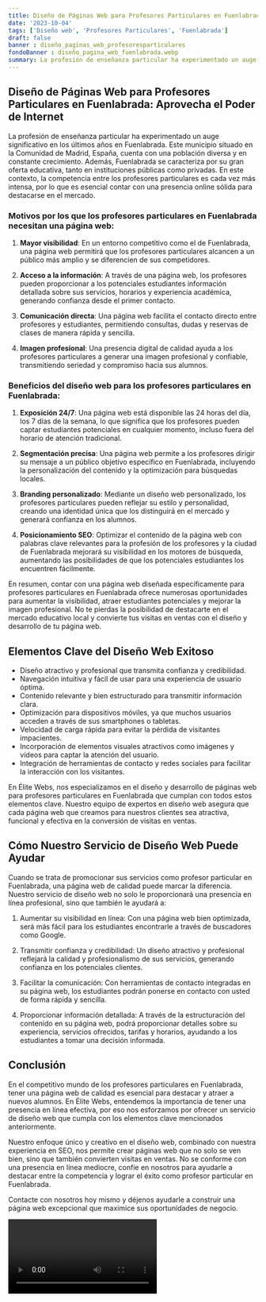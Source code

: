 ```yaml
---
title: Diseño de Páginas Web para Profesores Particulares en Fuenlabrada
date: '2023-10-04'
tags: ['Diseño web', 'Profesores Particulares', 'Fuenlabrada']
draft: false
banner : diseño_paginas_web_profesoresparticulares
fondoBanner : diseño_pagina_web_fuenlabrada.webp
summary: La profesión de enseñanza particular ha experimentado un auge significativo en los últimos años en Fuenlabrada. Este municipio situado en la Comunidad de Madrid, España, cuenta con una población diversa y en constante crecimiento. Además, Fuenlabrada se caracteriza por su gran oferta educativa, tanto en instituciones públicas como privadas. En este contexto, la competencia entre los profesores particulares es cada vez más intensa, por lo que es esencial contar con una presencia online sólida para destacarse en el mercado.
---
```


## Diseño de Páginas Web para Profesores Particulares en Fuenlabrada: Aprovecha el Poder de Internet

La profesión de enseñanza particular ha experimentado un auge significativo en los últimos años en Fuenlabrada. Este municipio situado en la Comunidad de Madrid, España, cuenta con una población diversa y en constante crecimiento. Además, Fuenlabrada se caracteriza por su gran oferta educativa, tanto en instituciones públicas como privadas. En este contexto, la competencia entre los profesores particulares es cada vez más intensa, por lo que es esencial contar con una presencia online sólida para destacarse en el mercado.

### Motivos por los que los profesores particulares en Fuenlabrada necesitan una página web:

1. **Mayor visibilidad**: En un entorno competitivo como el de Fuenlabrada, una página web permitirá que los profesores particulares alcancen a un público más amplio y se diferencien de sus competidores.

2. **Acceso a la información**: A través de una página web, los profesores pueden proporcionar a los potenciales estudiantes información detallada sobre sus servicios, horarios y experiencia académica, generando confianza desde el primer contacto.

3. **Comunicación directa**: Una página web facilita el contacto directo entre profesores y estudiantes, permitiendo consultas, dudas y reservas de clases de manera rápida y sencilla.

4. **Imagen profesional**: Una presencia digital de calidad ayuda a los profesores particulares a generar una imagen profesional y confiable, transmitiendo seriedad y compromiso hacia sus alumnos.

### Beneficios del diseño web para los profesores particulares en Fuenlabrada:

1. **Exposición 24/7**: Una página web está disponible las 24 horas del día, los 7 días de la semana, lo que significa que los profesores pueden captar estudiantes potenciales en cualquier momento, incluso fuera del horario de atención tradicional.

2. **Segmentación precisa**: Una página web permite a los profesores dirigir su mensaje a un público objetivo específico en Fuenlabrada, incluyendo la personalización del contenido y la optimización para búsquedas locales.

3. **Branding personalizado**: Mediante un diseño web personalizado, los profesores particulares pueden reflejar su estilo y personalidad, creando una identidad única que los distinguirá en el mercado y generará confianza en los alumnos.

4. **Posicionamiento SEO**: Optimizar el contenido de la página web con palabras clave relevantes para la profesión de los profesores y la ciudad de Fuenlabrada mejorará su visibilidad en los motores de búsqueda, aumentando las posibilidades de que los potenciales estudiantes los encuentren fácilmente.

En resumen, contar con una página web diseñada específicamente para profesores particulares en Fuenlabrada ofrece numerosas oportunidades para aumentar la visibilidad, atraer estudiantes potenciales y mejorar la imagen profesional. No te pierdas la posibilidad de destacarte en el mercado educativo local y convierte tus visitas en ventas con el diseño y desarrollo de tu página web.

<GifSeo />

<Cta />

## Elementos Clave del Diseño Web Exitoso

- Diseño atractivo y profesional que transmita confianza y credibilidad.
- Navegación intuitiva y fácil de usar para una experiencia de usuario óptima.
- Contenido relevante y bien estructurado para transmitir información clara.
- Optimización para dispositivos móviles, ya que muchos usuarios acceden a través de sus smartphones o tabletas.
- Velocidad de carga rápida para evitar la pérdida de visitantes impacientes.
- Incorporación de elementos visuales atractivos como imágenes y vídeos para captar la atención del usuario.
- Integración de herramientas de contacto y redes sociales para facilitar la interacción con los visitantes.

En Élite Webs, nos especializamos en el diseño y desarrollo de páginas web para profesores particulares en Fuenlabrada que cumplan con todos estos elementos clave. Nuestro equipo de expertos en diseño web asegura que cada página web que creamos para nuestros clientes sea atractiva, funcional y efectiva en la conversión de visitas en ventas.

## Cómo Nuestro Servicio de Diseño Web Puede Ayudar

Cuando se trata de promocionar sus servicios como profesor particular en Fuenlabrada, una página web de calidad puede marcar la diferencia. Nuestro servicio de diseño web no solo le proporcionará una presencia en línea profesional, sino que también le ayudará a:

1. Aumentar su visibilidad en línea: Con una página web bien optimizada, será más fácil para los estudiantes encontrarle a través de buscadores como Google.

2. Transmitir confianza y credibilidad: Un diseño atractivo y profesional reflejará la calidad y profesionalismo de sus servicios, generando confianza en los potenciales clientes.

3. Facilitar la comunicación: Con herramientas de contacto integradas en su página web, los estudiantes podrán ponerse en contacto con usted de forma rápida y sencilla.

4. Proporcionar información detallada: A través de la estructuración del contenido en su página web, podrá proporcionar detalles sobre su experiencia, servicios ofrecidos, tarifas y horarios, ayudando a los estudiantes a tomar una decisión informada.

## Conclusión

En el competitivo mundo de los profesores particulares en Fuenlabrada, tener una página web de calidad es esencial para destacar y atraer a nuevos alumnos. En Élite Webs, entendemos la importancia de tener una presencia en línea efectiva, por eso nos esforzamos por ofrecer un servicio de diseño web que cumpla con los elementos clave mencionados anteriormente.

Nuestro enfoque único y creativo en el diseño web, combinado con nuestra experiencia en SEO, nos permite crear páginas web que no solo se ven bien, sino que también convierten visitas en ventas. No se conforme con una presencia en línea mediocre, confíe en nosotros para ayudarle a destacar entre la competencia y lograr el éxito como profesor particular en Fuenlabrada.

Contacte con nosotros hoy mismo y déjenos ayudarle a construir una página web excepcional que maximice sus oportunidades de negocio.

<Video />

<CtaBot job='Profesores Particulares' city='Fuenlabrada'/>

<Gmaps query='Fuenlabrada+españa+maps' />